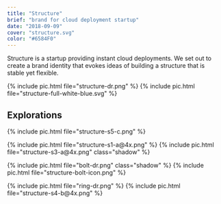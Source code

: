```yaml
---
title: "Structure"
brief: "brand for cloud deployment startup"
date: "2018-09-09"
cover: "structure.svg"
color: "#6584F0"
---
```


Structure is a startup providing instant cloud deployments. We set out to create a brand identity that evokes ideas of building a structure that is stable yet flexible.

{% include pic.html file="structure-dr.png" %}
{% include pic.html file="structure-full-white-blue.svg" %}

## Explorations

{% include pic.html file="structure-s5-c.png" %}

<div class="two-column">
{% include pic.html file="structure-s1-a@4x.png" %}
{% include pic.html file="structure-s3-a@4x.png" class="shadow" %}
</div>

<div class="two-column">

{% include pic.html file="bolt-dr.png" class="shadow" %}
{% include pic.html file="structure-bolt-icon.png" %}

</div>

<div class="two-column">
{% include pic.html file="ring-dr.png" %}
{% include pic.html file="structure-s4-b@4x.png" %}
</div>

